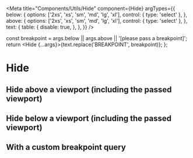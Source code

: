 

<Meta
  title="Components/Utils/Hide"
  component={Hide}
  argTypes={{
    below: {
      options: ['2xs', 'xs', 'sm', 'md', 'lg', 'xl'],
      control: { type: 'select' },
    },
    above: {
      options: ['2xs', 'xs', 'sm', 'md', 'lg', 'xl'],
      control: { type: 'select' },
    },
    text: {
      table: {
        disable: true,
      },
    },
  }}
/>

  const breakpoint = args.below || args.above || '[please pass a breakpoint]';
  return <Hide {...args}>{text.replace('BREAKPOINT', breakpoint)}</Hide>;
};

# Hide

## Hide above a viewport (including the passed viewport)

<Canvas>
  <Story
    name="Hide above a viewport (including the passed viewport)"
    args={{
      above: undefined,
      text: 'I am hidden on BREAKPOINT and above and shown otherwise',
    }}
    argTypes={{
      below: {
        table: {
          disable: true,
        },
      },
    }}
  >
    {Template.bind({})}
  </Story>
</Canvas>

<ArgsTable story="Hide above a viewport" />

## Hide below a viewport (including the passed viewport)

<Canvas>
  <Story
    name="Hide below a viewport (including the passed viewport)"
    args={{
      below: 'md',
      text: 'I am hidden on BREAKPOINT and below and shown otherwise',
    }}
    argTypes={{
      above: {
        table: {
          disable: true,
        },
      },
    }}
  >
    {Template.bind({})}
  </Story>
</Canvas>

<ArgsTable story="Hide below a viewport" />

## With a custom breakpoint query

<Canvas>
  <Story
    name="Hide when matching a query"
    args={{
      breakpoint:
        '(orientation: landscape) and (hover: none) and (pointer: coarse)',
      text: 'I am hidden on mobile landscape',
    }}
    argTypes={{
      above: {
        table: {
          disable: true,
        },
      },
      below: {
        table: {
          disable: true,
        },
      },
    }}
  >
    {Template.bind({})}
  </Story>
</Canvas>

<ArgsTable story="Hide when matching a query" />
